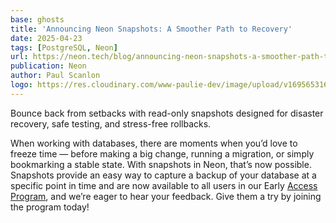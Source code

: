 ```yaml
---
base: ghosts
title: 'Announcing Neon Snapshots: A Smoother Path to Recovery'
date: 2025-04-23
tags: [PostgreSQL, Neon]
url: https://neon.tech/blog/announcing-neon-snapshots-a-smoother-path-to-recovery
publication: Neon
author: Paul Scanlon
logo: https://res.cloudinary.com/www-paulie-dev/image/upload/v1695653167/paulie.dev/Logos/neon-logo_ymrzrs.png
---
```


Bounce back from setbacks with read-only snapshots designed for disaster recovery, safe testing, and stress-free rollbacks.

When working with databases, there are moments when you’d love to freeze time — before making a big change, running a migration, or simply bookmarking a stable state. With snapshots in Neon, that’s now possible. Snapshots provide an easy way to capture a backup of your database at a specific point in time and are now available to all users in our Early [Access Program](https://console.neon.tech/app/settings/early-access), and we’re eager to hear your feedback. Give them a try by joining the program today!
